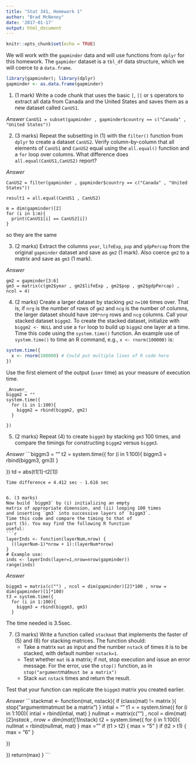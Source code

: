 ```yaml
---
title: "Stat 341, Homework 1"
author: "Brad McNeney"
date: '2017-01-17'
output: html_document
---
```


```r
knitr::opts_chunk$set(echo = TRUE)
```

We will work with the `gapminder` data 
and will use functions from `dplyr` for this homework.
The `gapmider` dataset is a `tbl_df` data structure, 
which 
we will coerce to a `data.frame`.

```r
library(gapminder); library(dplyr)
gapminder <- as.data.frame(gapminder)
```

1. (1 mark)
Write a code chunk that uses the basic `[`, `[[` or `$`
operators to extract all data 
from Canada and the United States and saves them as a new
dataset called `CanUS1`. 

_Answer_
`CanUS1 = subset(gapminder , gapminder$country == c("Canada" , "United States"))`

2. (3 marks)
Repeat the subsetting in (1) with the `filter()` function
from `dplyr` to create a dataset `CanUS2`. 
Verify column-by-column that all elements of `CanUS1` and
`CanUS2` equal using the `all.equal()` function and 
a `for` loop over columns. 
What difference does `all.equal(CanUS1,CanUS2)` report?

_Answer_
```
CanUS2 = filter(gapminder , gapminder$country == c("Canada" , "United States"))

result1 = all.equal(CanUS1 , CanUS2)

m = dim(gapminder)[2]
for (i in 1:m){
  print(CanUS1[i] == CanUS2[i])
}
```
so they are the same

3. (2 marks)
Extract the columns `year`, `lifeExp`, `pop` and 
`gdpPercap` from the original `gapminder`
dataset and save as `gm2` (1 mark). 
Also coerce `gm2` to a matrix and save as `gm3` (1 mark).

_Answer_
```
gm2 = gapminder[3:6]
gm3 = matrix(c(gm2$year , gm2$lifeExp , gm2$pop , gm2$gdpPercap) , ncol = 4)
```

4. (2 marks)
Create a larger dataset by stacking `gm2`
`n=100` times over. That is, if `nrg` is the number
of rows of `gm2` and `ncg` is the number of columns,
the larger dataset should have `100*nrg` rows and
`ncg` columns.
Call your stacked dataset `biggm2`. 
To create the stacked dataset, 
initialize with `biggm2 <- NULL` and use 
a `for` loop to build up `biggm2` one layer 
at a time. Time this code using the `system.time()` function.
An example use of `system.time()` to time an R 
command, e.g., `x <- rnorm(100000)` is:
```r
system.time({
  x <- rnorm(100000) # Could put multiple lines of R code here
})
```
Use the first element of the output (`user` time) as 
your measure of execution time.

```
_Answer_
biggm2 = ""
system.time({
  for (i in 1:100){
    biggm2 = rbind(biggm2, gm2)
  }
  
})
```


5. (2 marks)
Repeat (4) to create `biggm3` by stacking `gm3` 100 times,
and compare the timings for constructing `biggm2` versus
`biggm3`.

_Answer_
```biggm3 = ""
t2 = system.time({
  for (i in 1:100){
    biggm3 = rbind(biggm3, gm3)
  }
  
})
td = abs(t1[1]-t2[1]) 
```
Time difference = 4.412 sec - 1.616 sec


6. (3 marks) 
Now build `biggm3` by (i) initializing an empty
matrix of appropriate dimension, and (ii) looping 100 times
and inserting `gm3` into successive layers of `biggm3`.
Time this code and compare the timing to that of 
part (5). You may find the following R function
useful:
```r
layerInds <- function(layerNum,nrow) {
  ((layerNum-1)*nrow + 1):(layerNum*nrow) 
}
# Example use:
inds <- layerInds(layer=1,nrow=nrow(gapminder))
range(inds)
```

_Answer_
```
biggm3 = matrix(c("") , ncol = dim(gapminder)[2]*100 , nrow = dim(gapminder)[1]*100)
t3 = system.time({
  for (i in 1:100){
    biggm3 = rbind(biggm3, gm3)
  }
```
The time needed is 3.5sec.

7. (3 marks)
Write a function called `stackmat` that implements the faster
of (5) and (6) for stacking matrices. The function 
should:
    - Take a matrix `mat` as input and the number `nstack` of
    times it is to be stacked, with default number `nstack=1`.
    - Test whether `mat` is a matrix; if not,
    stop execution and issue an error message. 
    For the error, use the `stop()` function, as in
    `stop("argument `mat` must be a matrix")`
    - Stack `mat` `nstack` times and return the result.

Test that your function can replicate the `biggm3` matrix
you created earlier.
  
_Answer_
```stackmat <- function(mat, nstack){
  if (class(mat) != matrix ){
    stop("argumentmatmust be a matrix")
  }
  intial = ""
  t1 = = system.time({
    for (i in 1:100){
      intial = rbind(intial, mat)
    }
  nullmat = matrix(c("") , ncol = dim(mat)[2]*nstack , nrow = dim(mat)[1]*nstack)
  t2 = system.time({
    for (i in 1:100){
      nullmat = rbind(nullmat, mat)
    }
    max = ""
  if (t1 > t2) {
    max = "5"
  }
  if (t2 > t1) {
    max = "6"
    }
  
    
  })
    
  })
  return(max)
}
```
